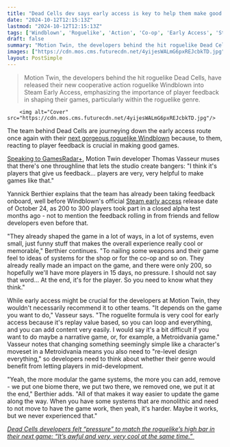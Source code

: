 ```yaml
---
title: "Dead Cells dev says early access is key to help them make good games, but 'it depends on the game you want to do'"
date: "2024-10-12T12:15:13Z"
lastmod: "2024-10-12T12:15:13Z"
tags: ['Windblown', 'Roguelike', 'Action', 'Co-op', 'Early Access', 'Steam', 'Motion Twin', 'Dead Cells', 'Metroidvania']
draft: false
summary: "Motion Twin, the developers behind the hit roguelike Dead Cells, have released their new cooperative action roguelike Windblown into Steam Early Access, emphasizing the importance of player feedback in shaping their games, particularly within the roguelike genre."
images: ["https://cdn.mos.cms.futurecdn.net/4yijesWALmG6pxREJcbkTD.jpg"]
layout: PostSimple
---
```

> Motion Twin, the developers behind the hit roguelike Dead Cells, have released their new cooperative action roguelike Windblown into Steam Early Access, emphasizing the importance of player feedback in shaping their games, particularly within the roguelike genre.


        <img alt="Cover" src="https://cdn.mos.cms.futurecdn.net/4yijesWALmG6pxREJcbkTD.jpg"/>
        
The team behind Dead Cells are journeying down the early access route once again with their [next gorgeous roguelike Windblown](https://www.gamesradar.com/games/roguelike/oh-no-the-dead-cells-devs-new-co-op-action-roguelike-windblown-is-so-good-that-im-already-struggling-to-put-it-down/) because, to them, reacting to player feedback is crucial in making good games.

[Speaking to GamesRadar+](https://www.gamesradar.com/games/roguelike/after-7-years-of-dead-cells-updates-devs-share-hopes-for-their-new-roguelike-to-get-just-as-much-support-if-we-can-why-not-if-we-are-lucky-enough/), Motion Twin developer Thomas Vasseur muses that there's one throughline that lets the studio create bangers: "I think it's players that give us feedback... players are very, very helpful to make games like that."

Yannick Berthier explains that the team has already been taking feedback onboard, well before Windblown's official [Steam early access](https://store.steampowered.com/app/1911610/Windblown/) release date of October 24, as 200 to 300 players took part in a closed alpha test months ago - not to mention the feedback rolling in from friends and fellow developers even before that.

"They already shaped the game in a lot of ways, in a lot of systems, even small, just funny stuff that makes the overall experience really cool or memorable," Berthier continues. "To nailing some weapons and their game feel to ideas of systems for the shop or for the co-op and so on. They already really made an impact on the game, and there were only 200, so hopefully we'll have more players in 15 days, no pressure. I should not say that word... At the end, it's for the player. So you need to know what they think."

While early access might be crucial for the developers at Motion Twin, they wouldn't necessarily recommend it to other teams. "It depends on the game you want to do," Vasseur says. "The roguelite formula is very cool for early access because it's replay value based, so you can loop and everything, and you can add content very easily. I would say it's a bit difficult if you want to do maybe a narrative game, or, for example, a Metroidvania game." Vasseur notes that changing something seemingly simple like a character's moveset in a Metroidvania means you also need to "re-level design everything," so developers need to think about whether their genre would benefit from letting players in mid-development. 

"Yeah, the more modular the game systems, the more you can add, remove - we put one biome there, we put two there, we removed one, we put it at the end," Berthier adds. "All of that makes it way easier to update the game along the way. When you have some systems that are monolithic and need to not move to have the game work, then yeah, it's harder. Maybe it works, but we never experienced that."

[<em>Dead Cells developers felt “pressure” to match the roguelike’s high bar in their next game: “It’s awful and very, very cool at the same time.”</em> ](https://www.gamesradar.com/games/roguelike/dead-cells-developers-felt-pressure-to-match-the-roguelikes-high-bar-in-their-next-game-its-awful-and-very-very-cool-at-the-same-time/)
        